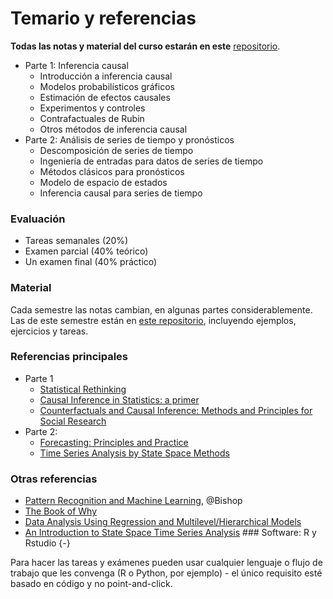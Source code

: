# Temario y referencias {-}

**Todas las notas y material del curso estarán en este** [repositorio](https://github.com/felipegonzalez/metodos-analiticos-mcd-2023).

- Parte 1: Inferencia causal
  - Introducción a inferencia causal
  - Modelos probabilísticos gráficos
  - Estimación de efectos causales
  - Experimentos y controles
  - Contrafactuales de Rubin
  - Otros métodos de inferencia causal 

- Parte 2: Análisis de series de tiempo y pronósticos
  - Descomposición de series de tiempo
  - Ingeniería de entradas para datos de series de tiempo
  - Métodos clásicos para pronósticos
  - Modelo de espacio de estados
  - Inferencia causal para series de tiempo
  
### Evaluación {-}

- Tareas semanales (20%)
- Examen parcial (40% teórico)
- Un examen final (40% práctico)

### Material {-}

Cada semestre las notas cambian, en algunas partes considerablemente. Las
de este semestre están en [este repositorio](https://github.com/felipegonzalez/metodos-analiticos-mcd-2023),
incluyendo ejemplos, ejercicios y tareas.

### Referencias principales {-}

- Parte 1
  - [Statistical Rethinking](https://xcelab.net/rm/statistical-rethinking/)
  - [Causal Inference in Statistics: a primer](https://www.wiley.com/en-us/Causal+Inference+in+Statistics:+A+Primer-p-9781119186847)
  - [Counterfactuals and Causal Inference: Methods and Principles for Social Research](https://www.cambridge.org/core/books/counterfactuals-and-causal-inference/5CC81E6DF63C5E5A8B88F79D45E1D1B7)
  
- Parte 2:
  - [Forecasting: Principles and Practice](https://otexts.com/fpp3/)
  - [Time Series Analysis by State Space Methods](https://academic.oup.com/book/16563)
  
### Otras referencias {-}

- [Pattern Recognition and Machine Learning](http://www.springer.com/us/book/9780387310732), @Bishop
- [The Book of Why](https://dl.acm.org/doi/10.5555/3238230)
- [Data Analysis Using Regression and Multilevel/Hierarchical Models](https://www.cambridge.org/highereducation/books/data-analysis-using-regression-and-multilevel-hierarchical-models/32A29531C7FD730C3A68951A17C9D983#overview)
- [An Introduction to State Space Time Series Analysis](https://books.google.com.mx/books/about/An_Introduction_to_State_Space_Time_Seri.html?id=OCmljPYfgkUC&redir_esc=y)
### Software: R y Rstudio {-}

Para hacer las tareas y exámenes pueden usar cualquier lenguaje o flujo de trabajo
que les convenga (R o Python, por ejemplo) - el único requisito esté basado en código y no
point-and-click.


